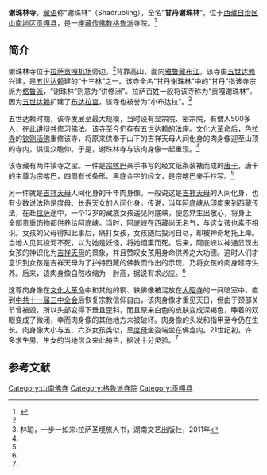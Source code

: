{{otheruses|subject=西藏自治区山南地区贡嘎县的寺院|other=西藏自治区日喀则地区白朗县的寺院|谢卓林寺}}
{{Infobox Tibetan Buddhist monastery
|name =谢珠林寺
|image =
|image size = 250px
|alt = 
|caption = 
|t=
|w=
|to = 
|ipa={{IPA|}}
|z=
|thdl=
|e=
|tc=謝珠林寺
|s=谢珠林寺
|p=
|m=
|k=
|pushpin_map = 
|latd =  | latm =  | lats =  | latNS = 
|longd=  | longm= | longs =| longEW = 
|iso_region = 
|map_caption = 
|mapsize = 
|location_country = 中国
|location = {{CHN}}[[西藏自治区|西藏自治区]][[山南地区|山南地区]][[贡嘎县|贡嘎县]]
|coordinates_display =
|founded_by =
|date_founded =
|date_renovated =
|sect = [[格鲁派|格鲁派]]
|mather =
|children =
|dedicated_to = 
|tulku =
|head_lama = 
|head_mgh =
|no._of_monks = 
|architecture = 
|festivals =
|footnotes = 
}}

'''谢珠林寺'''，[[藏语|藏语]]称“谢珠林”（Shadrubling），全名“'''甘丹谢珠林'''”，位于[[西藏自治区|西藏自治区]][[山南地区|山南地区]][[贡嘎县|贡嘎县]]，是一座[[藏传佛教|藏传佛教]][[格鲁派|格鲁派]]寺院。<ref name=fjdh>{{Cite web |url=http://news.179xizang.com/rwdl/qwgt/2011090112614.html |title=谢珠林寺千年少女肉身不坏之谜，科技信息·探索与发现2011年第3期 |accessdate=2013-08-12 |archive-date=2013-11-05 |archive-url=https://web.archive.org/web/20131105131406/http://news.179xizang.com/rwdl/qwgt/2011090112614.html |dead-url=yes }}</ref>

==简介==
谢珠林寺位于[[拉萨贡嘎机场|拉萨贡嘎机场]]旁边。<ref name=fjdh/>背靠高山，面向[[雅鲁藏布江|雅鲁藏布江]]。该寺由[[五世达赖|五世达赖]]兴建，是[[五世达赖|五世达赖]]建的“十三林”之一。该寺全名“甘丹谢珠林”中的“甘丹”指该寺宗派为[[格鲁派|格鲁派]]，“谢珠林”则意为“讲修洲”。拉萨百姓一般将该寺称为“贡嘎谢珠林”。因为[[五世达赖|五世达赖]]扩建了[[布达拉宫|布达拉宫]]，该寺也被誉为“小布达拉”。<ref name=lin>林聪，一步一如来:拉萨圣境旅人书，湖南文艺出版社，2011年</ref>

五世达赖时期，该寺发展至最大规模，当时设有显宗院、密宗院，有僧人500多人，在此讲辩并修习佛法。该寺至今仍存有五世达赖的法座。[[文化大革命|文化大革命]]后，[[色拉寺|色拉寺]]的[[钦则活佛|钦则活佛]]重修该寺，将原来供奉于山下的吉祥天母人间化身的肉身像迎至山顶的寺内，供信众瞻仰。于是，谢珠林寺与该肉身像一起重现。<ref name=fjdh/>

该寺藏有两件镇寺之宝。一件是[[宗喀巴|宗喀巴]]亲手书写的经文纸条装裱而成的[[唐卡|唐卡]]，唐卡的主尊为宗喀巴，四周有长条形、黑底金字的经文，是宗喀巴亲手抄写。<ref name=lin/>

另一件就是[[吉祥天母|吉祥天母]]人间化身的千年肉身像。一般说这是[[吉祥天母|吉祥天母]]的人间化身，也有少数说法称是[[度母|度母]]、[[长寿天女|长寿天女]]的人间化身。传说，当年[[阿底峡|阿底峡]]从[[印度|印度]]来到西藏传法，在赴[[拉萨|拉萨]]途中，一个12岁的藏族女孩遥见阿底峡，便忽然生出敬心，将身上全部贵重饰物都供养给阿底峡。当时，阿底峡在西藏尚无名气，与这女孩也素不相识。女孩的父母得知此事后，痛打女孩，女孩随后投河自尽，却被神奇地托上岸。当地人见其投河不死，以为她是妖怪，将她烟熏而死。后来，阿底峡以神通显现出女孩的神识化为[[吉祥天母|吉祥天母]]的景象，并且赞叹女孩用身命供养之大功德。这时人们才意识到女孩是吉祥天母为了护持西藏的佛教而作出的示现，乃将女孩的肉身建寺供养。后来，该肉身像自然收缩为一肘高，据说有求必应。<ref name=lin/>

这尊肉身像在[[文化大革命|文化大革命]]中和其他的铜、铁佛像被混放在[[大昭寺|大昭寺]]的一间暗室中，直到[[中共十一届三中全会|中共十一届三中全会]]后恢复宗教信仰自由，该肉身像才重见天日，但由于颈部关节曾被毁，所以头部变得下垂且歪斜，而且原来白色的皮肤变成深褐色，睁着的双眼变成了微闭，幸而肉身像的其他地方未被破坏。肉身像的头发和指甲至今仍在生长。肉身像大小与五、六岁女孩类似，呈[[度母|度母]]坐姿端坐在佛龛内。21世纪初，许多求生男、生女的当地信众来此祷告，据说十分灵验。<ref name=lin/>

==参考文献==
{{reflist}}

[[Category:山南佛寺|Category:山南佛寺]]
[[Category:格魯派寺院|Category:格魯派寺院]]
[[Category:贡嘎县|Category:贡嘎县]]